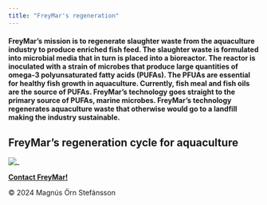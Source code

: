 ```yaml
---
title: "FreyMar's regeneration"
---
```



<html lang="en">

<h4>FreyMar's mission is to regenerate slaughter waste from the aquaculture industry to produce enriched fish feed. The slaughter waste is formulated into microbial media that in turn is placed into a bioreactor. The reactor is inoculated with a strain of microbes that produce large quantities of omega-3 polyunsaturated fatty acids (PUFAs). The PFUAs are essential for healthy fish growth in aquaculture. Currently, fish meal and fish oils are the source of PUFAs. FreyMar's technology goes straight to the primary source of PUFAs, marine microbes. FreyMar’s technology regenerates aquaculture waste that otherwise would go to a landfill making the industry sustainable.</h4>

<h2>FreyMar's regeneration cycle for aquaculture</h2>

<img src="SourceDocuments/RegenerationCycle.png" alt="_" class="img_index"> 


</html>

<html lang="en">
<head>
    <meta charset="UTF-8">
    <meta name="viewport" content="width=device-width, initial-scale=1.0">
    <link rel="stylesheet" href="Styles-FrMr.css">
    <title>My Website</title>
</head>
<body>
    <!-- Your website content goes here -->
    <footer>
          <p><a href="mailto:mostinn@gmail.com"><b>Contact FreyMar!</b></a></p>
          <p>© 2024 Magnús Örn Stefánsson</p> 
    </footer>
</body>
</html>